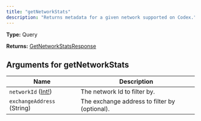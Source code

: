 ```yaml
---
title: "getNetworkStats"
description: "Returns metadata for a given network supported on Codex."
---
```


**Type:** Query

**Returns:** [GetNetworkStatsResponse](/api-reference/types/getnetworkstatsresponse)

## Arguments for getNetworkStats

| Name | Description |
|------|-------------|
| `networkId` ([Int!](/api-reference/types/int)) | The network Id to filter by. |
| `exchangeAddress` (String) | The exchange address to filter by (optional). |

